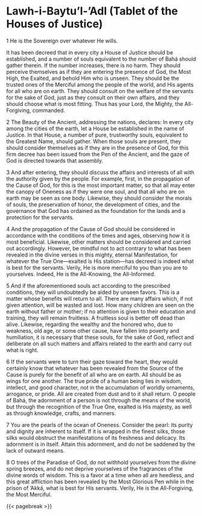 # **Lawh-i-Baytu'l-'Adl (Tablet of the Houses of Justice)** {#sec-lawh-i-baytul-adl .unnumbered}

1 He is the Sovereign over whatever He wills.

It has been decreed that in every city a House of Justice should be established, and a number of souls equivalent to the number of Bahá should gather therein. If the number increases, there is no harm. They should perceive themselves as if they are entering the presence of God, the Most High, the Exalted, and behold Him who is unseen. They should be the trusted ones of the Merciful among the people of the world, and His agents for all who are on earth. They should consult on the welfare of the servants for the sake of God, just as they consult on their own affairs, and they should choose what is most fitting. Thus has your Lord, the Mighty, the All-Forgiving, commanded.

2 The Beauty of the Ancient, addressing the nations, declares: In every city among the cities of the earth, let a House be established in the name of Justice. In that House, a number of pure, trustworthy souls, equivalent to the Greatest Name, should gather. When those souls are present, they should consider themselves as if they are in the presence of God, for this firm decree has been issued from the Pen of the Ancient, and the gaze of God is directed towards that assembly.

3 And after entering, they should discuss the affairs and interests of all with the authority given by the people. For example, first, in the propagation of the Cause of God, for this is the most important matter, so that all may enter the canopy of Oneness as if they were one soul, and that all who are on earth may be seen as one body. Likewise, they should consider the morals of souls, the preservation of honor, the development of cities, and the governance that God has ordained as the foundation for the lands and a protection for the servants.

4 And the propagation of the Cause of God should be considered in accordance with the conditions of the times and ages, observing how it is most beneficial. Likewise, other matters should be considered and carried out accordingly. However, be mindful not to act contrary to what has been revealed in the divine verses in this mighty, eternal Manifestation, for whatever the True One—exalted is His station—has decreed is indeed what is best for the servants. Verily, He is more merciful to you than you are to yourselves. Indeed, He is the All-Knowing, the All-Informed.

5 And if the aforementioned souls act according to the prescribed conditions, they will undoubtedly be aided by unseen favors. This is a matter whose benefits will return to all. There are many affairs which, if not given attention, will be wasted and lost. How many children are seen on the earth without father or mother; if no attention is given to their education and training, they will remain fruitless. A fruitless soul is better off dead than alive. Likewise, regarding the wealthy and the honored who, due to weakness, old age, or some other cause, have fallen into poverty and humiliation, it is necessary that these souls, for the sake of God, reflect and deliberate on all such matters and affairs related to the earth and carry out what is right.

6 If the servants were to turn their gaze toward the heart, they would certainly know that whatever has been revealed from the Source of the Cause is purely for the benefit of all who are on earth. All should be as wings for one another. The true pride of a human being lies in wisdom, intellect, and good character, not in the accumulation of worldly ornaments, arrogance, or pride. All are created from dust and to it shall return. O people of Bahá, the adornment of a person is not through the means of the world, but through the recognition of the True One, exalted is His majesty, as well as through knowledge, crafts, and manners.

7 You are the pearls of the ocean of Oneness. Consider the pearl: its purity and dignity are inherent to itself. If it is wrapped in the finest silks, those silks would obstruct the manifestations of its freshness and delicacy. Its adornment is in itself. Attain this adornment, and do not be saddened by the lack of outward means.

8 O trees of the Paradise of God, do not withhold yourselves from the divine spring breezes, and do not deprive yourselves of the fragrances of the divine words of wisdom. This is a favor at a time when all are heedless, and this great affliction has been revealed by the Most Glorious Pen while in the prison of 'Akká, what is best for His servants. Verily, He is the All-Forgiving, the Most Merciful.

{{< pagebreak >}}
